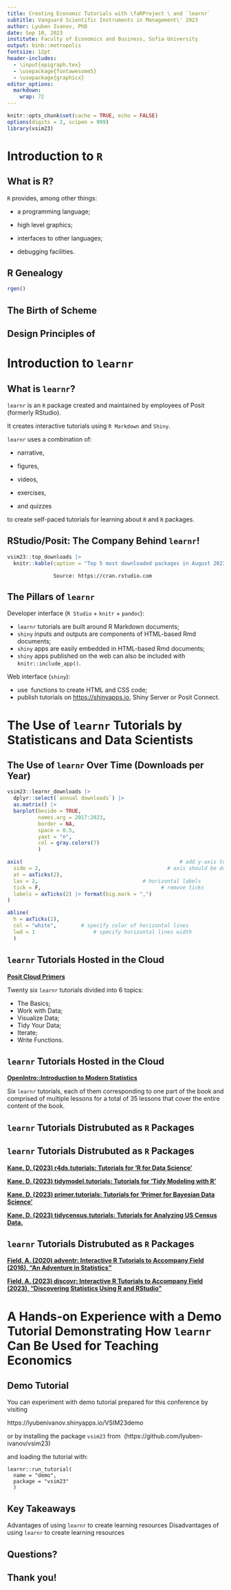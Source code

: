 ```yaml
---
title: Creating Economic Tutorials with \faRProject \ and `learnr`
subtitle: Vanguard Scientific Instruments in Management\' 2023
author: Lyuben Ivanov, PhD
date: Sep 10, 2023
institute: Faculty of Economics and Business, Sofia University
output: binb::metropolis
fontsize: 12pt
header-includes:
  - \input{epigraph.tex}
  - \usepackage{fontawesome5}
  - \usepackage{graphicx}
editor_options: 
  markdown: 
    wrap: 72
---
```


```r
knitr::opts_chunk$set(cache = TRUE, echo = FALSE)
options(digits = 2, scipen = 999)
library(vsim23)
```

# Introduction to `R`

## What is R?

\epigraph{\texttt{R} is a system for statistical computation and graphics.}{\texttt{R} Core Team}

`R` provides, among other things:

-   a programming language;

-   high level graphics;

-   interfaces to other languages;

-   debugging facilities.


## R Genealogy

```r

rgen()

```


## The Birth of Scheme

\epigraph{Scheme, the dialect of Lisp that we use, is an attempt to bring together the power and elegance of Lisp and Algol. 
From Lisp we take the metalinguistic power that derives from the simple syntax, the uniform representation of programs as data objects, and the garbage-collected heap-allocation data.
From Algol we take lexical scoping and block structure, which are gifts from the pioneers of programming language design\ldots}{Abelson and Sussman}

## Design Principles of \texttt{R}

\epigraph{Everything that exists in \texttt{R} is an object.}{John M. Chambers}

\epigraph{Everything that happens in \texttt{R} is a function call.}{John M. Chambers}

\epigraph{Interfaces to other languages are a part of \texttt{R}.}{John M. Chambers}


# Introduction to `learnr`

## What is `learnr`?

`learnr` is an `R` package created and maintained by employees of Posit
(formerly RStudio).

It creates interactive tutorials using `R Markdown` and `Shiny`.

`learnr` uses a combination of:

-   narrative,

-   figures,

-   videos,

-   exercises,

-   and quizzes

to create self-paced tutorials for learning about `R` and `R` packages.

## RStudio/Posit: The Company Behind `learnr`!

```r
vsim23::top_downloads |>
  knitr::kable(caption = "Top 5 most downloaded packages in August 2023")
```

                   Source: https://cran.rstudio.com

## The Pillars of `learnr`

Developer interface (`R Studio` + `knitr` + `pandoc`):

-   `learnr` tutorials are built around R Markdown documents;
-   `shiny` inputs and outputs are components of HTML-based Rmd
    documents;
-   `shiny` apps are easily embedded in HTML-based Rmd documents;
-   `shiny` apps published on the web can also be included with
    `knitr::include_app()`.

Web interface (`shiny`):

-   use \faRProject\ functions to create HTML and CSS code;
-   publish tutorials on <https://shinyapps.io>, Shiny Server or Posit
    Connect.

# The Use of `learnr` Tutorials by Statisticans and Data Scientists

## The Use of `learnr` Over Time (Downloads per Year)

```r

vsim23::learnr_downloads |>
  dplyr::select(`annual downloads`) |>
  as.matrix() |>
  barplot(beside = TRUE, 
          names.arg = 2017:2023, 
          border = NA, 
          space = 0.5, 
          yaxt = "n", 
          col = gray.colors(7)
          )

axis(						                            # add y-axis to plot
  side = 2, 				                        # axis should be drawn on left side
  at = axTicks(2),
  las = 2,                        	      	# horizontal labels
  tick = F,				                          # remove ticks
  labels = axTicks(2) |> format(big.mark = ",")
)

abline(				    	
  h = axTicks(2),
  col = "white",	  	# specify color of horizontal lines
  lwd = 1		        	# specify horizontal lines width
  )
```



## `learnr` Tutorials Hosted in the Cloud

[**Posit Cloud Primers**](https://posit.cloud/learn/primers)

Twenty six `learnr` tutorials divided into 6 topics: 

-  The Basics;
-  Work with Data; 
-  Visualize Data; 
-  Tidy Your Data;
-  Iterate;
-  Write Functions.

## `learnr` Tutorials Hosted in the Cloud
\epigraph{\texttt{R} was written for statisticians, by statisticians.}{Marek Gagolewski}

[**OpenIntro::Introduction to Modern Statistics**](https://openintrostat.github.io/ims-tutorials/)

Six `learnr` tutorials, each of them corresponding to one part of the book and
comprised of multiple lessons for a total of 35 lessons that cover the entire
content of the book.

## `learnr` Tutorials Distrubuted as `R` Packages

\epigraph{When assigned 'R for Data Science'tudents should read the book and type in all the associated R commands themselves. Sadly, that never happens. These tutorials allow students to demonstrate (and their instructors to be sure) that all work has been completed.}{David Kane}

## `learnr` Tutorials Distrubuted as `R` Packages

[**Kane, D. (2023) r4ds.tutorials: Tutorials for 'R for Data Science'**](https://cran.r-project.org/package=r4ds.tutorials)

[**Kane, D. (2023) tidymodel.tutorials: Tutorials for 'Tidy Modeling with R'**](https://ppbds.github.io/tidymodels.tutorials/)

[**Kane, D. (2023) primer.tutorials: Tutorials for 'Primer for Bayesian Data Science'**](https://ppbds.github.io/primer.tutorials/)

[**Kane, D. (2023) tidycensus.tutorials: Tutorials for Analyzing US Census Data. **](https://ppbds.github.io/tidycensus.tutorials/)

## `learnr` Tutorials Distrubuted as `R` Packages

[**Field, A. (2020) adventr: Interactive R Tutorials to Accompany Field (2016), "An Adventure in Statistics"**](https://cran.r-project.org/package=adventr)

[**Field, A. (2023) discovr: Interactive R Tutorials to Accompany Field (2023), "Discovering Statistics Using R and RStudio"**](https://github.com/profandyfield/discovr)

# A Hands-on Experience with a Demo Tutorial Demonstrating How `learnr` Can Be Used for Teaching Economics

## Demo Tutorial

You can experiment with demo tutorial prepared for this conference by visiting

https://lyubenivanov.shinyapps.io/VSIM23demo

or by installing the package `vsim23` from \faGithub\ (https://github.com/lyuben-ivanov/vsim23)

and loading the tutorial with:

```
learnr::run_tutorial(
  name = "demo", 
  package = "vsim23"
  )
```
## Key Takeaways

Advantages of using `learnr` to create learning resources
\begin{itemize}
\item [{\faThumbsUp[regular]}] easy to create multiple similar questions by programming
\item [{\faThumbsUp[regular]}] uses \faRProject's powerful graphic and computation engines
\item [{\faThumbsUp[regular]}] facilitates cooperation due to strong \faGithub\ integration
\item [{\faThumbsUp[regular]}] easy to reuse own code and other people's code
\end{itemize}

Disadvantages of using `learnr` to create learning resources
\begin{itemize}
\item [{\faThumbsDown[regular]}] not very mature (current version is 0.11.4) 
\item [{\faThumbsDown[regular]}] much more suitable for formative rather than for summative assessment
\item [{\faThumbsDown[regular]}] not a learning management system (yet?)
\end{itemize}

## Questions? 

\begin{center} 
\resizebox{0.27\linewidth}{!}{\faQuestionCircle[regular]}
\end{center}

## Thank you! 

\begin{center} 
\resizebox{0.27\linewidth}{!}{\faGrin[regular]}
\end{center}






